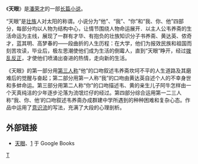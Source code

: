 {{unreferenced|time=2012-09-09T18:48:38+00:00}}
{{Infobox Book 
|name = 天眼
|chinese_name = <!-- 中译本書名 -->
|image = <!-- [[File:圖片|200px]] -->
|image_caption = <!-- 圖片說明 -->
|author = 潘榮才
|title_orig = <!-- 原文書名 -->
|translator = <!-- 譯者 -->
|illustrator = <!-- 插图 -->
|cover_artist = <!-- 封面设计 -->
|country = 中国
|language = 中文
|series = <!-- 系列 -->
|subject = <!-- 題材 -->
|genre = <!-- 类型 -->
|publisher = 广西民族出版社
|release_date = 1990年
|chinese_release_date = <!-- 中译本出版日期 -->
|media_type = <!-- 媒介 -->
|pages = 264
|format = <!-- 开本 -->
|isbn = 7536308590
|oclc = <!-- OCLC -->
|dewey = <!-- 杜威分类法 -->
|congress = <!-- 美国国会图书馆图书分类法 -->
|preceded_by = <!-- 前作 -->
|followed_by = <!-- 續作 -->
|引用 = <!--引用-->
|被引用= <!--被引用-->
}}
《'''天眼'''》是[[潘荣才|潘荣才]]的一部[[长篇小说|长篇小说]]。

“天眼”是[[壮族|壮族]]人对太阳的称谓。小说分为“他”、“我”、“你”和“我、你、他”四部分，每部分均以人物为结构中心，让情节围绕人物命运展开．以主人公韦养斋的生活命运为主线，展现了一群有才华、有抱负的壮族知识分子书养斋、黄达英、侬奇才，蓝其明、高梦春的——段曲折的人生历程：在大学，他们为报效民族和祖国而刻苦攻读，毕业后，极左思潮使他们成为生活的倒霉人，直到“天眼”睁开，经过[[拨乱反正|拨乱反正]]，才使他们喷涌出奋进的热情，走向新的生活。

《天眼》的第一部分用[[第三人称|第三人称]]“他”的口吻叙述韦养斋坎坷不平的人生道路及其磨难后的觉醒与奋起；第二部分用第一人称“我”的口吻由黄达英自述个人的不幸身世和多蚌命运。第三部分用第二人称“你”的口吻描述韦、黄的亲生儿子阿牛怎样由一个天真纯洁的少年逐步沦落为流氓烂仔的经过。第四部分综合运用第一二三人称“我、你、他’的口吻叙述韦养斋办成群建中学所遇到的种种困难和复杂心态。作品中运用了[[意识流|意识流]]的写法，充满了大段的心理剖析。

== 外部链接 ==
*[http://books.google.com.hk/books/about/%E5%A4%A9%E7%9C%BC.html 天眼]{{Wayback|url=http://books.google.com.hk/books/about/%E5%A4%A9%E7%9C%BC.html |date=20140527214551 }}、[http://books.google.com.hk/books?id=Uas-YgEACAAJ&dq=%E6%BD%98%E6%A6%AE%E6%89%8D&hl=zh-TW&sa=X&ei=T8YuVJeoLML88AXtiILoCQ&ved=0CCoQ6AEwAg]{{Wayback|url=http://books.google.com.hk/books?id=Uas-YgEACAAJ&dq=%E6%BD%98%E6%A6%AE%E6%89%8D&hl=zh-TW&sa=X&ei=T8YuVJeoLML88AXtiILoCQ&ved=0CCoQ6AEwAg |date=20141006153609 }} 于 Google Books

[[Category:壮族文学|T]]